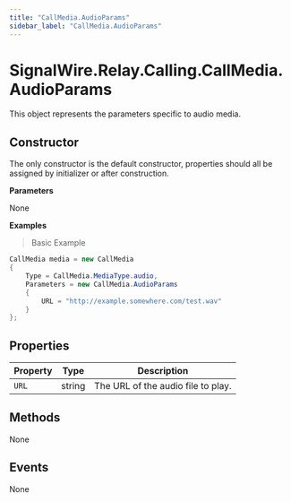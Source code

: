 ```yaml
---
title: "CallMedia.AudioParams"
sidebar_label: "CallMedia.AudioParams"
---
```


# SignalWire.Relay.Calling.CallMedia.AudioParams

This object represents the parameters specific to audio media.

## Constructor

The only constructor is the default constructor, properties should all be assigned by initializer or after construction.

**Parameters**

None

**Examples**

> Basic Example

```csharp
CallMedia media = new CallMedia
{
    Type = CallMedia.MediaType.audio,
    Parameters = new CallMedia.AudioParams
    {
        URL = "http://example.somewhere.com/test.wav"
    }
};
```

## Properties

| Property | Type | Description |
| -------- | ---- | ----------- |
| `URL` | string | The URL of the audio file to play. |

## Methods

None

## Events

None